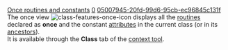 [[Property:title|Once routines and constants]]
[[Property:weight|0]]
[[Property:uuid|05007945-20fd-99d6-95cb-ec96845c131f]]
The once view  [[Image:class-features-once-icon]] displays all the [[Routines|routines]] declared as '''once''' and the constant [[Attributes|attributes]] in the current class (or in its [[Ancestors|ancestors]]). <br/>
It is available through the '''Class''' tab of the [[EiffelStudio window overview|context tool]]. 




